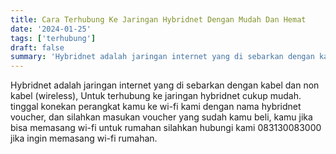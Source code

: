 ```yaml
---
title: Cara Terhubung Ke Jaringan Hybridnet Dengan Mudah Dan Hemat
date: '2024-01-25'
tags: ['terhubung']
draft: false
summary: 'Hybridnet adalah jaringan internet yang di sebarkan dengan kabel dan non kabel (wireless), Untuk terhubung ke jaringan hybridnet cukup mudah.'
---
```


Hybridnet adalah jaringan internet yang di sebarkan dengan kabel dan non kabel (wireless), Untuk terhubung ke jaringan hybridnet cukup mudah.
tinggal konekan perangkat kamu ke wi-fi kami dengan nama hybridnet voucher, dan silahkan masukan voucher yang sudah kamu beli, kamu jika bisa memasang
wi-fi untuk rumahan silahkan hubungi kami 083130083000 jika ingin memasang wi-fi rumahan.